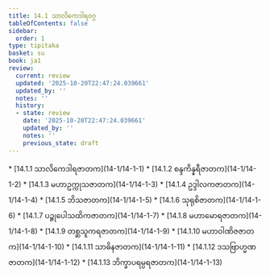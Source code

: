 ```yaml
---
title: 14.1 သာလိကေဒါရဝဂ္ဂ
tableOfContents: false
sidebar:
  order: 1
type: tipitaka
basket: su
book: ja1
review:
  current: review
  updated: '2025-10-20T22:47:24.039661'
  updated_by: ''
  notes: ''
  history:
  - state: review
    date: '2025-10-20T22:47:24.039661'
    updated_by: ''
    notes: ''
    previous_state: draft
---
```



<DynamicBreadcrumb />


<ReviewStatus review={frontmatter.review} showDetails={true} />

<HypothesisAnnotation frontmatter={frontmatter} />



<TableOfContents book="ja1" section="14.1">
* [14.1.1 သာလိကေဒါရဇာတက](14-1/14-1-1)
* [14.1.2 စန္ဒကိန္နရီဇာတက](14-1/14-1-2)
* [14.1.3 မဟာဥက္ကုသဇာတက](14-1/14-1-3)
* [14.1.4 ဥဒ္ဒါလကဇာတက](14-1/14-1-4)
* [14.1.5 ဘိသဇာတက](14-1/14-1-5)
* [14.1.6 သုရုစိဇာတက](14-1/14-1-6)
* [14.1.7 ပဉ္စုပေါသထိကဇာတက](14-1/14-1-7)
* [14.1.8 မဟာမောရဇာတက](14-1/14-1-8)
* [14.1.9 တစ္ဆသူကရဇာတက](14-1/14-1-9)
* [14.1.10 မဟာဝါဏိဇဇာတက](14-1/14-1-10)
* [14.1.11 သာဓိနဇာတက](14-1/14-1-11)
* [14.1.12 ဒသဗြာဟ္မဏဇာတက](14-1/14-1-12)
* [14.1.13 ဘိက္ခာပရမ္ပရဇာတက](14-1/14-1-13)
</TableOfContents>